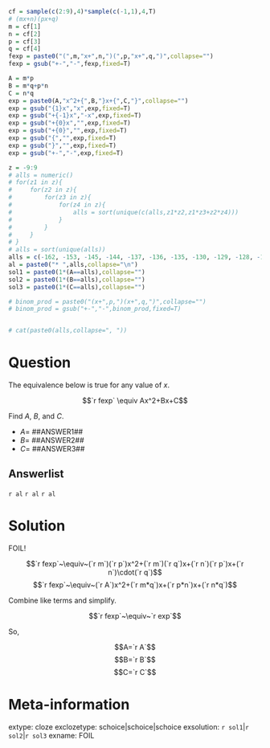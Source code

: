 ```r
cf = sample(c(2:9),4)*sample(c(-1,1),4,T)
# (mx+n)(px+q)
m = cf[1]
n = cf[2]
p = cf[3]
q = cf[4]
fexp = paste0("(",m,"x+",n,")(",p,"x+",q,")",collapse="")
fexp = gsub("+-","-",fexp,fixed=T)

A = m*p
B = m*q+p*n
C = n*q
exp = paste0(A,"x^2+{",B,"}x+{",C,"}",collapse="")
exp = gsub("{1}x","x",exp,fixed=T)
exp = gsub("+{-1}x","-x",exp,fixed=T)
exp = gsub("+{0}x","",exp,fixed=T)
exp = gsub("+{0}","",exp,fixed=T)
exp = gsub("{","",exp,fixed=T)
exp = gsub("}","",exp,fixed=T)
exp = gsub("+-","-",exp,fixed=T)

z = -9:9
# alls = numeric()
# for(z1 in z){
#     for(z2 in z){
#         for(z3 in z){
#             for(z4 in z){
#                 alls = sort(unique(c(alls,z1*z2,z1*z3+z2*z4)))
#             }
#         }
#     }
# }
# alls = sort(unique(alls))
alls = c(-162, -153, -145, -144, -137, -136, -135, -130, -129, -128, -127, -126, -123, -121, -120, -119, -118, -117, -116, -114, -113, -112, -111, -110, -109, -108, -107, -106, -105, -104, -103, -102, -101, -100, -99, -98, -97, -96, -95, -94, -93, -92, -91, -90, -89, -88, -87, -86, -85, -84, -83, -82, -81, -80, -79, -78, -77, -76, -75, -74, -73, -72, -71, -70, -69, -68, -67, -66, -65, -64, -63, -62, -61, -60, -59, -58, -57, -56, -55, -54, -53, -52, -51, -50, -49, -48, -47, -46, -45, -44, -43, -42, -41, -40, -39, -38, -37, -36, -35, -34, -33, -32, -31, -30, -29, -28, -27, -26, -25, -24, -23, -22, -21, -20, -19, -18, -17, -16, -15, -14, -13, -12, -11, -10, -9, -8, -7, -6, -5, -4, -3, -2, -1, 0, 1, 2, 3, 4, 5, 6, 7, 8, 9, 10, 11, 12, 13, 14, 15, 16, 17, 18, 19, 20, 21, 22, 23, 24, 25, 26, 27, 28, 29, 30, 31, 32, 33, 34, 35, 36, 37, 38, 39, 40, 41, 42, 43, 44, 45, 46, 47, 48, 49, 50, 51, 52, 53, 54, 55, 56, 57, 58, 59, 60, 61, 62, 63, 64, 65, 66, 67, 68, 69, 70, 71, 72, 73, 74, 75, 76, 77, 78, 79, 80, 81, 82, 83, 84, 85, 86, 87, 88, 89, 90, 91, 92, 93, 94, 95, 96, 97, 98, 99, 100, 101, 102, 103, 104, 105, 106, 107, 108, 109, 110, 111, 112, 113, 114, 116, 117, 118, 119, 120, 121, 123, 126, 127, 128, 129, 130, 135, 136, 137, 144, 145, 153, 162)
al = paste0("* ",alls,collapse="\n")
sol1 = paste0(1*(A==alls),collapse="")
sol2 = paste0(1*(B==alls),collapse="")
sol3 = paste0(1*(C==alls),collapse="")

# binom_prod = paste0("(x+",p,")(x+",q,")",collapse="")
# binom_prod = gsub("+-","-",binom_prod,fixed=T)


# cat(paste0(alls,collapse=", "))
```

Question
========

The equivalence below is true for any value of $x$.

$$`r fexp` \equiv Ax^2+Bx+C$$

Find $A$, $B$, and $C$.

* $A=$ ##ANSWER1##
* $B=$ ##ANSWER2##
* $C=$ ##ANSWER3##

Answerlist
--------

`r al`
`r al`
`r al`


Solution
========

FOIL!

$$`r fexp`~\equiv~(`r m`)(`r p`)x^2+(`r m`)(`r q`)x+(`r n`)(`r p`)x+(`r n`)\cdot(`r q`)$$
$$`r fexp`~\equiv~(`r A`)x^2+(`r m*q`)x+(`r p*n`)x+(`r n*q`)$$

Combine like terms and simplify.

$$`r fexp`~\equiv~`r exp`$$

So,

$$A=`r A`$$
$$B=`r B`$$
$$C=`r C`$$



Meta-information
============
extype: cloze
exclozetype: schoice|schoice|schoice
exsolution: `r sol1`|`r sol2`|`r sol3`
exname: FOIL